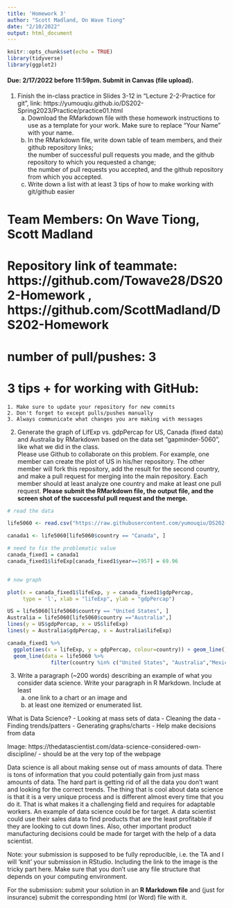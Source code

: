 ```yaml
---
title: 'Homework 3'
author: "Scott Madland, On Wave Tiong"
date: "2/10/2022"
output: html_document
---
```


```r
knitr::opts_chunk$set(echo = TRUE)
library(tidyverse)
library(ggplot2)
```


#### Due: 2/17/2022 before 11:59pm. Submit in Canvas (file upload).

1. Finish the in-class practice in Slides 3-12 in "Lecture 2-2-Practice for git", link: https://yumouqiu.github.io/DS202-Spring2023/Practice/practice01.html  
    a. Download the RMarkdown file with these homework instructions to use as a template for your work. Make sure to replace "Your Name" with your name.  
    b. In the RMarkdown file, write down table of team members, and their github repository links;   
the number of successful pull requests you made, and the github repository to which you requested a change;  
the number of pull requests you accepted, and the github repository from which you accepted.  
    c. Write down a list with at least 3 tips of how to make working with git/github easier  
    
# Team Members: On Wave Tiong, Scott Madland
# Repository link of teammate: https://github.com/Towave28/DS202-Homework , https://github.com/ScottMadland/DS202-Homework
# number of pull/pushes: 3
    
    
# 3 tips + for working with GitHub:   
    1. Make sure to update your repository for new commits
    2. Don't forget to except pulls/pushes manually
    3. Always communicate what changes you are making with messages
    
    
2. Generate the graph of LifExp vs. gdpPercap for US, Canada (fixed data) and Australia by RMarkdown based on the data set "gapminder-5060", like what we did in the class.  
Please use Github to collaborate on this problem. For example, one member can create the plot of US in his/her repository. The other member will fork this repository, add the result for the second country, and make a pull request for merging into the main repository. Each member should at least analyze one country and make at least one pull request. **Please submit the RMarkdown file, the output file, and the screen shot of the successful pull request and the merge.**
```r
# read the data

life5060 <- read.csv("https://raw.githubusercontent.com/yumouqiu/DS202-Spring2023/main/Lecture1_collaborative-environment/data/gapminder-5060.csv")

canada1 <- life5060[life5060$country == "Canada", ]

# need to fix the problematic value 
canada_fixed1 = canada1
canada_fixed1$lifeExp[canada_fixed1$year==1957] = 69.96


# now graph

plot(x = canada_fixed1$lifeExp, y = canada_fixed1$gdpPercap, 
     type = 'l', xlab = "lifeExp", ylab = "gdpPercap")

US = life5060[life5060$country == "United States", ]
Australia = life5060[life5060$country =="Australia",]
lines(y = US$gdpPercap, x = US$lifeExp)
lines(y = Australia$gdpPercap, x = Australia$lifeExp)

canada_fixed1 %>%
  ggplot(aes(x = lifeExp, y = gdpPercap, colour=country)) + geom_line() +
  geom_line(data = life5060 %>% 
              filter(country %in% c("United States", "Australia","Mexico")))


```

3. Write a paragraph (~200 words) describing an example of what you consider data science. Write your paragraph in R Markdown. Include at least 
    a. one link to a chart or an image and 
    b. at least one itemized or enumerated list.

What is Data Science? 
  - Looking at mass sets of data 
  - Cleaning the data 
  - Finding trends/patters
  - Generating graphs/charts 
  - Help make decisions from data 
  
Image: https://thedatascientist.com/data-science-considered-own-discipline/
  - should be at the very top of the webpage
  
Data science is all about making sense out of mass amounts of data. There is tons of information that you could potentially gain from just mass amounts of data. The hard part is getting rid of all the data you don't want and looking for the correct trends. The thing that is cool about data science is that it is a very unique process and is different almost every time that you do it. That is what makes it a challenging field and requires for adaptable workers. An example of data science could be for target. A data scientist could use their sales data to find products that are the least profitable if they are looking to cut down lines. Also, other important product manufacturing decisions could be made for target with the help of a data scientist. 


Note: your submission is supposed to be fully reproducible, i.e. the TA and I will 'knit' your submission in RStudio. Including the link to the image is the tricky part here. Make sure that you don't use any file structure that depends on your computing environment.


For the submission: submit your solution in an **R Markdown file** and (just for insurance) submit the corresponding html (or Word) file with it. 
